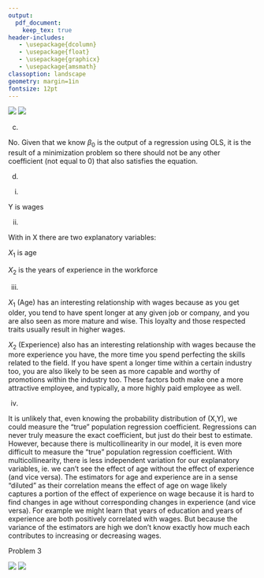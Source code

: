 ```yaml
---
output:
  pdf_document:
    keep_tex: true
header-includes:
   - \usepackage{dcolumn}
   - \usepackage{float}
   - \usepackage{graphicx}
   - \usepackage{amsmath}
classoption: landscape
geometry: margin=1in
fontsize: 12pt
---
```


![](/users/matthewogle/ds-metrics/pset1/2a.png)
![](/users/matthewogle/ds-metrics/pset1/2b.png)

(c)

No. Given that we know $\beta_0$ is the output of a regression using OLS, it is the result of a minimization problem so there should not be any other coefficient (not equal to 0) that also satisfies the equation.


(d)


i)

Y is wages 


ii)

With in X there are two explanatory variables:

$X_1$ is age

$X_2$ is the years of experience in the workforce

iii)

$X_1$ (Age) has an interesting relationship with wages because as you get older, you tend to have spent longer at any given job or company, and you are also seen as more mature and wise. This loyalty and those respected traits usually result in higher wages.

$X_2$ (Experience) also has an interesting relationship with wages because the more experience you have, the more time you spend perfecting the skills related to the field. If you have spent a longer time within a certain industry too, you are also likely to be seen as more capable and worthy of promotions within the industry too. These factors both make one a more attractive employee, and typically, a more highly paid employee as well.

iv)

It is unlikely that, even knowing the probability distribution of (X,Y), we could measure the “true” population regression coefficient. Regressions can never truly measure the exact coefficient, but just do their best to estimate. However, because there is multicollinearity in our model, it is even more difficult to measure the “true” population regression coefficient. With multicollinearity, there is less independent variation for our explanatory variables, ie. we can't see the effect of age without the effect of experience (and vice versa). The estimators for age and experience are in a sense “diluted” as their correlation means the effect of age on wage likely captures a portion of the effect of experience on wage because it is hard to find changes in age without corresponding changes in experience (and vice versa). For example we might learn that years of education and years of experience are both positively correlated with wages. But because the variance of the estimators are high we don't know exactly how much each contributes to increasing or decreasing wages.


Problem 3

![](/users/matthewogle/ds-metrics/pset1/3a.png)
![](/users/matthewogle/ds-metrics/pset1/3b.png)